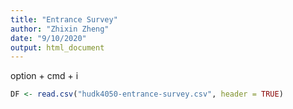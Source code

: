 ```yaml
---
title: "Entrance Survey"
author: "Zhixin Zheng"
date: "9/10/2020"
output: html_document
---
```

option + cmd + i 

```r
DF <- read.csv("hudk4050-entrance-survey.csv", header = TRUE)
```

